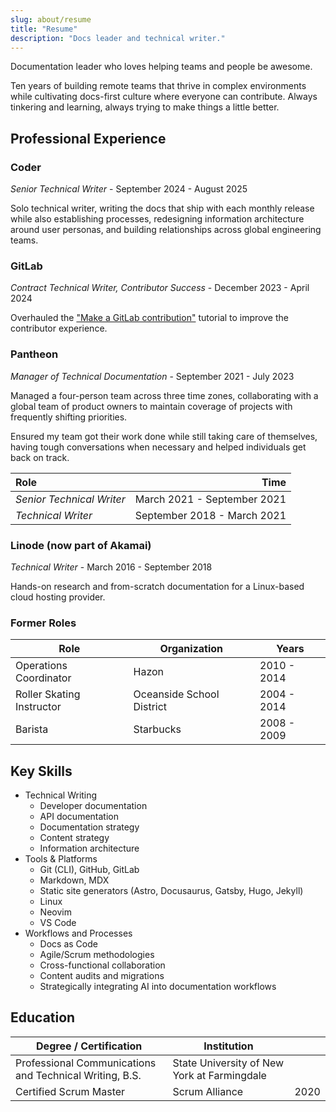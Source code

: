 ```yaml
---
slug: about/resume
title: "Resume"
description: "Docs leader and technical writer."
---
```



Documentation leader who loves helping teams and people be awesome.

Ten years of building remote teams that thrive in complex environments while cultivating docs-first culture where everyone can contribute. Always tinkering and learning, always trying to make things a little better.

## Professional Experience

### Coder

_Senior Technical Writer_ - September 2024 - August 2025

Solo technical writer, writing the docs that ship with each monthly release while also establishing processes,
redesigning information architecture around user personas, and building relationships across global engineering teams.

### GitLab

_Contract Technical Writer, Contributor Success_ - December 2023 - April 2024

Overhauled the ["Make a GitLab contribution"](/docs/gitlab-first-contribution/) tutorial to improve the contributor experience.

### Pantheon

_Manager of Technical Documentation_ - September 2021 - July 2023

Managed a four-person team across three time zones, collaborating with a global team of product owners to maintain coverage of
projects with frequently shifting priorities.

Ensured my team got their work done while still taking care of themselves, having tough conversations when necessary and
helped individuals get back on track.

| Role                      | Time |
|:--------------------------|-----:|
| _Senior Technical Writer_ | March 2021 - September 2021 |
| _Technical Writer_        | September 2018 - March 2021 |

### Linode (now part of Akamai)

_Technical Writer_ - March 2016 - September 2018

Hands-on research and from-scratch documentation for a Linux-based cloud hosting provider.

### Former Roles

| Role                      | Organization              | Years |
|---------------------------|---------------------------|-------|
| Operations Coordinator    | Hazon                     | 2010 - 2014 |
| Roller Skating Instructor | Oceanside School District | 2004 - 2014 |
| Barista                   | Starbucks                 | 2008 - 2009 |

## Key Skills

<ColumnList columns={2}>

- Technical Writing
  - Developer documentation
  - API documentation
  - Documentation strategy
  - Content strategy
  - Information architecture
- Tools & Platforms
  - Git (CLI), GitHub, GitLab
  - Markdown, MDX
  - Static site generators (Astro, Docusaurus, Gatsby, Hugo, Jekyll)
  - Linux
  - Neovim
  - VS Code
- Workflows and Processes
  - Docs as Code
  - Agile/Scrum methodologies
  - Cross-functional collaboration
  - Content audits and migrations
  - Strategically integrating AI into documentation workflows

</ColumnList>

## Education

| Degree / Certification                                  | Institution                                 |  |
|---------------------------------------------------------|---------------------------------------------|--|
| Professional Communications and Technical Writing, B.S. | State University of New York at Farmingdale |  |
| Certified Scrum Master                                  | Scrum Alliance                              | 2020 |
